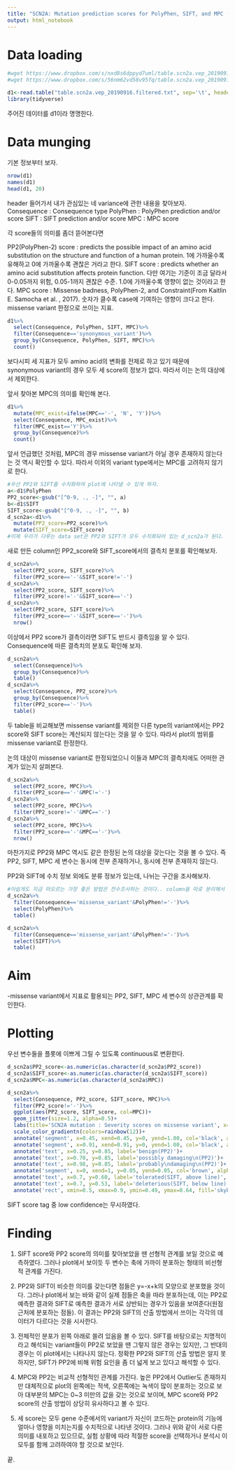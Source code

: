 ```yaml
---
title: "SCN2A: Mutation prediction scores for PolyPhen, SIFT, and MPC (by Consequence)"
output: html_notebook
---
```


# Data loading

```bash
#wget https://www.dropbox.com/s/nxd8s6dppyd7uml/table.scn2a.vep_20190916.filtered.txt
#wget https://www.dropbox.com/s/56nm62vd58v95fq/table.scn2a.vep_20190916.headers.txt
```

```r
d1<-read.table("table.scn2a.vep_20190916.filtered.txt", sep='\t', header=T)
library(tidyverse)
```
주어진 데이터를 d1이라 명명한다.

# Data munging

기본 정보부터 보자.

```r
nrow(d1)
names(d1)
head(d1, 20)
```

header 들어가서 내가 관심있는 네 variance에 관한 내용을 찾아보자.
Consequence : Consequence type
PolyPhen : PolyPhen prediction and/or score
SIFT : SIFT prediction and/or score
MPC : MPC score

각 score들의 의미를 좀더 뜯어본다면

PP2(PolyPhen-2) score : predicts the possible impact of an amino acid substitution on the structure and function of a human protein. 1에 가까울수록 유해하고 0에 가까울수록 괜찮은 거라고 한다.
SIFT score : predicts whether an amino acid substitution affects protein function. 다만 여기는 기준이 조금 달라서 0-0.05까지 위험, 0.05-1까지 괜찮은 수준. 1.0에 가까울수록 영향이 없는 것이라고 한다.
MPC score : Missense badness, PolyPhen-2, and Constraint(From Kaitlin E. Samocha et al. , 2017). 숫자가 클수록 case에 기여하는 영향이 크다고 한다. missense variant 한정으로 쓰이는 지표.

```r
d1%>%
  select(Consequence, PolyPhen, SIFT, MPC)%>%
  filter(Consequence=='synonymous_variant')%>%
  group_by(Consequence, PolyPhen, SIFT, MPC)%>%
  count()
```

보다시피 세 지표가 모두 amino acid의 변화를 전제로 하고 있기 때문에 synonymous variant의 경우 모두 세 score의 정보가 없다. 따라서 이는 논의 대상에서 제외한다.

앞서 찾아본 MPC의 의미를 확인해 본다.

```r
d1%>%
  mutate(MPC_exist=ifelse(MPC=='-', 'N', 'Y'))%>%
  select(Consequence, MPC_exist)%>%
  filter(MPC_exist=='Y')%>%
  group_by(Consequence)%>%
  count()
```

앞서 언급했던 것처럼, MPC의 경우 missense variant가 아닐 경우 존재하지 않는다는 것 역시 확인할 수 있다. 따라서 이외의 variant type에서는 MPC를 고려하지 않기로 한다.

```r
#우선 PP2와 SIFT를 수치화하여 plot에 나타낼 수 있게 하자.
a<-d1$PolyPhen
PP2_score<-gsub("[^0-9, ., -]", "", a)
b<-d1$SIFT
SIFT_score<-gsub("[^0-9, ., -]", "", b)
d_scn2a<-d1%>%
  mutate(PP2_score=PP2_score)%>%
  mutate(SIFT_score=SIFT_score)
#이제 우리가 다루는 data set은 PP2와 SIFT가 모두 수치화되어 있는 d_scn2a가 된다.
```

새로 만든 column인 PP2_score와 SIFT_score에서의 결측치 분포를 확인해보자.

```r
d_scn2a%>%
  select(PP2_score, SIFT_score)%>%
  filter(PP2_score=='-'&SIFT_score!='-')
d_scn2a%>%
  select(PP2_score, SIFT_score)%>%
  filter(PP2_score!='-'&SIFT_score=='-')
d_scn2a%>%
  select(PP2_score, SIFT_score)%>%
  filter(PP2_score=='-'&SIFT_score=='-')%>%
  nrow()
```

이상에서 PP2 score가 결측이라면 SIFT도 반드시 결측임을 알 수 있다. Consequence에 따른 결측치의 분포도 확인해 보자.

```r
d_scn2a%>%
  select(Consequence)%>%
  group_by(Consequence)%>%
  table()
d_scn2a%>%
  select(Consequence, PP2_score)%>%
  group_by(Consequence)%>%
  filter(PP2_score=='-')%>%
  table()
```

두 table을 비교해보면 missense variant를 제외한 다른 type의 variant에서는 PP2 score와 SIFT score는 계산되지 않는다는 것을 알 수 있다. 따라서 plot의 범위를 missense variant로 한정한다.

논의 대상이 missense variant로 한정되었으니 이들과 MPC의 결측치에도 어떠한 관계가 있는지 살펴본다.

```r
d_scn2a%>%
  select(PP2_score, MPC)%>%
  filter(PP2_score=='-'&MPC!='-')
d_scn2a%>%
  select(PP2_score, MPC)%>%
  filter(PP2_score!='-'&MPC=='-')
d_scn2a%>%
  select(PP2_score, MPC)%>%
  filter(PP2_score=='-'&MPC=='-')%>%
  nrow()
```

마찬가지로 PP2와 MPC 역시도 같은 한정된 논의 대상을 갖는다는 것을 볼 수 있다.
즉 PP2, SIFT, MPC 세 변수는 동시에 전부 존재하거나, 동시에 전부 존재하지 않는다.

PP2와 SIFT에 수치 정보 외에도 분류 정보가 있는데, 나뉘는 구간을 조사해보자.

```r
#아쉽게도 지금 떠오르는 가장 좋은 방법은 전수조사하는 것이다.. column을 따로 분리해서 sorting하는 방법을 쓰면 정리할 수 있겠지만, 현재 다루는 데이터의 row 수가 크지 않으므로 전수조사 방법도 나쁘지 않은 선택으로 보인다.
d_scn2a%>%
  filter(Consequence=='missense_variant'&PolyPhen!='-')%>%
  select(PolyPhen)%>%
  table()
```

```r
d_scn2a%>%
  filter(Consequence=='missense_variant'&PolyPhen!='-')%>%
  select(SIFT)%>%
  table()
```


# Aim

-missense variant에서 지표로 활용되는 PP2, SIFT, MPC 세 변수의 상관관계를 확인한다.

# Plotting

우선 변수들을 플롯에 이쁘게 그릴 수 있도록 continuous로 변환한다.
```r
d_scn2a$PP2_score<-as.numeric(as.character(d_scn2a$PP2_score))
d_scn2a$SIFT_score<-as.numeric(as.character(d_scn2a$SIFT_score))
d_scn2a$MPC<-as.numeric(as.character(d_scn2a$MPC))
```


```r
d_scn2a%>%
  select(Consequence, PP2_score, SIFT_score, MPC)%>%
  filter(PP2_score!='-')%>%
  ggplot(aes(PP2_score, SIFT_score, col=MPC))+
  geom_jitter(size=1.2, alpha=0.5)+
  labs(title='SCN2A mutation : Severity scores on missense variant', x='PolyPhen2 score', y='SIFT score')+
  scale_color_gradientn(colors=rainbow(12))+
  annotate('segment', x=0.45, xend=0.45, y=0, yend=1.00, col='black', alpha=0.7)+
  annotate('segment', x=0.91, xend=0.91, y=0, yend=1.00, col='black', alpha=0.7)+
  annotate('text', x=0.25, y=0.85, label='benign(PP2)')+
  annotate('text', x=0.70, y=0.85, label='possibly damaging\n(PP2)')+
  annotate('text', x=0.98, y=0.85, label='probably\ndamaging\n(PP2)')+
  annotate('segment', x=0, xend=1, y=0.05, yend=0.05, col='brown', alpha=0.7)+
  annotate('text', x=0.7, y=0.60, label='tolerated(SIFT, above line)', col='brown')+
  annotate('text', x=0.7, y=0.53, label='deleterious(SIFT, below line)', col='brown')+
  annotate('rect', xmin=0.5, xmax=0.9, ymin=0.49, ymax=0.64, fill='skyblue', alpha=0.2)
```

SIFT score tag 중 low confidence는 무시하였다.


# Finding

1. SIFT score와 PP2 score의 의미를 찾아보았을 땐 선형적 관계를 보일 것으로 예측하였다. 그러나 plot에서 보이듯 두 변수는 축에 가까이 분포하는 형태의 비선형적 관계를 가진다.

2. PP2와 SIFT이 비슷한 의미를 갖는다면 점들은 y=-x+k의 모양으로 분포했을 것이다. 그러나 plot에서 보는 바와 같이 실제 점들은 축을 따라 분포하는데, 이는 PP2로 예측한 결과와 SIFT로 예측한 결과가 서로 상반되는 경우가 있음을 보여준다(원점 근처에 분포하는 점들). 이 결과는 PP2와 SIFT의 산출 방법에서 쓰이는 각각의 데이터가 다르다는 것을 시사한다.

3. 전체적인 분포가 왼쪽 아래로 쏠려 있음을 볼 수 있다. SIFT를 바탕으로는 치명적이라고 해석되는 variant들이 PP2로 보았을 땐 그렇지 않은 경우는 있지만, 그 반대의 경우는 이 plot에서는 나타나지 않는다. 정확한 PP2와 SIFT의 산출 방법은 알지 못하지만, SIFT가 PP2에 비해 위험 요인을 좀 더 넓게 보고 있다고 해석할 수 있다.

4. MPC와 PP2는 비교적 선형적인 관계를 가진다. 높은 PP2에서 Outlier도 존재하지만 대체적으로 plot의 왼쪽에는 적색, 오른쪽에는 녹색이 많이 분포하는 것으로 보아 대부분의 MPC는 0~3 미만의 값을 갖는 것으로 보이며, MPC score와 PP2 score의 산출 방법이 상당히 유사하다고 볼 수 있다.

5. 세 score는 모두 gene 수준에서의 variant가 자신이 코드하는 protein의 기능에 얼마나 영향을 미치는지를 수치적으로 나타낸 것이다. 그러나 위와 같이 서로 다른 의미를 내포하고 있으므로, 실험 상황에 따라 적절한 score을 선택하거나 분석시 이 모두를 함께 고려하여야 할 것으로 보인다.

끝.
